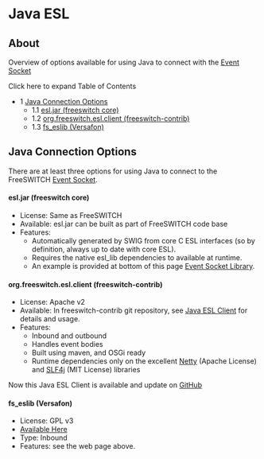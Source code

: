 
# Java ESL 

 

## About

Overview of options available for using Java to connect with the [Event Socket](../../Modules/mod_event_socket_1048924.mdx#11-acl)

Click here to expand Table of Contents

* 1 [Java Connection Options](#java-connection-options)  
   * 1.1 [esl.jar (freeswitch core)](#esljar-freeswitch-core)  
   * 1.2 [org.freeswitch.esl.client (freeswitch-contrib)](#orgfreeswitcheslclient-freeswitch-contrib)  
   * 1.3 [fs\_eslib (Versafon)](#fs_eslib-versafon)

## Java Connection Options

There are at least three options for using Java to connect to the FreeSWITCH [Event Socket](../Event-Socket-Library/index.mdx#-new-).

#### esl.jar (freeswitch core)

* License: Same as FreeSWITCH
* Available: esl.jar can be built as part of FreeSWITCH code base
* Features:  
   * Automatically generated by SWIG from core C ESL interfaces (so by definition, always up to date with core ESL).  
   * Requires the native esl\_lib dependencies to available at runtime.  
   * An example is provided at bottom of this page [Event Socket Library](../Event-Socket-Library/index.mdx#-new-).

#### org.freeswitch.esl.client (freeswitch-contrib)

* License: Apache v2
* Available: In freeswitch-contrib git repository, see [Java ESL Client](Java-ESL-Client_7144076.mdx#about) for details and usage.
* Features:  
   * Inbound and outbound  
   * Handles event bodies  
   * Built using maven, and OSGi ready  
   * Runtime dependencies only on the excellent [Netty](http://www.jboss.org/netty) (Apache License) and [SLF4j](http://www.slf4j.org) (MIT License) libraries

Now this Java ESL Client is available and update on [GitHub](https://github.com/esl-client/)

#### fs_eslib (Versafon)

* License: GPL v3
* [Available Here](http://versafon.com/versafonweb/Software.jsp)
* Type: Inbound
* Features: see the web page above.


